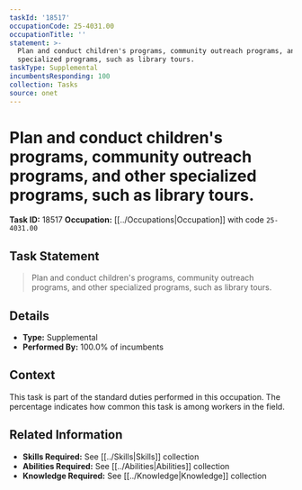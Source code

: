 ```yaml
---
taskId: '18517'
occupationCode: 25-4031.00
occupationTitle: ''
statement: >-
  Plan and conduct children's programs, community outreach programs, and other
  specialized programs, such as library tours.
taskType: Supplemental
incumbentsResponding: 100
collection: Tasks
source: onet
---
```

# Plan and conduct children's programs, community outreach programs, and other specialized programs, such as library tours.

**Task ID:** 18517
**Occupation:** [[../Occupations|Occupation]] with code `25-4031.00`

## Task Statement

> Plan and conduct children's programs, community outreach programs, and other specialized programs, such as library tours.

## Details

- **Type:** Supplemental
- **Performed By:** 100.0% of incumbents

## Context

This task is part of the standard duties performed in this occupation. The percentage indicates how common this task is among workers in the field.

## Related Information

- **Skills Required:** See [[../Skills|Skills]] collection
- **Abilities Required:** See [[../Abilities|Abilities]] collection
- **Knowledge Required:** See [[../Knowledge|Knowledge]] collection
